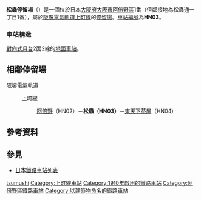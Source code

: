 {{日本車站資訊
|公司色     = #008040
|文字色     = 
|站名       = 松蟲停留場
|圖片       = <!-- 檔案不存在 松虫駅.jpg -->
|圖片說明   = 松蟲停留場（2007年7月）
|日文原名   = 松虫
|平假名     = まつむし
|羅馬拼音   = MATSUMUSHI
|電報略號   = 
|所在地     = {{JPN}}[[大阪府|大阪府]][[大阪市|大阪市]][[阿倍野區|阿倍野區]]{{link-ja|松蟲通|松虫通}}1丁目、{{link-ja|阿倍野元町|阿倍野元町}}1番
|座標       = {{coord|34|38|8.3|N|135|30|35.34|E|type:railwaystation_region:JP-27|display=inline,title}}
|車站構造   = 地面車站
|月台配置   = 側式 2面2線
|啟用年月日 = 1910年（明治43年）10月1日
|廢站年月日 = 
|乘客人數   = 
|上下車人次 = 
|統計年度   = 
|轉車       = 
|備註       = 
|adjacent = {{Adjacent stations|system=阪堺電氣軌道|line=上町線|left=阿倍野|right=東天下茶屋|note-left=HN02<br />0.7km|note-mid=<span style="background-color:#ffffff; color:#000000; border:1px solid #000000; text-align:center;"> HN03 </span><br />距離[[天王寺站|天王寺站前]]1.2km|note-right=HN04<br />0.4km}}
}}
'''松蟲停留場'''（{{jpn|j=松虫停留場|hg=まつむしていりゅうじょう|rm=Matsumushi teiryūjō|f=y}}）是一個位於日本[[大阪府|大阪府]][[大阪市|大阪市]][[阿倍野區|阿倍野區]]{{link-ja|阿倍野元町|阿倍野元町}}1番（但鄰接地為松蟲通一丁目1番），屬於[[阪堺電氣軌道|阪堺電氣軌道]][[上町線|上町線]]的[[鐵路車站|停留場]]。[[車站編號|車站編號]]為'''HN03'''。

=== 車站構造 ===
[[對向式月台|對向式月台]]2面2線的[[地面車站|地面車站]]。

== 相鄰停留場 ==
; 阪堺電氣軌道
: {{Color|orange|■}}上町線
:: [[阿倍野站|阿倍野]]（HN02）－'''松蟲（HN03）'''－[[東天下茶屋停留場|東天下茶屋]]（HN04）

== 參考資料 ==
{{Reflist}}

== 參見 ==
* [[日本鐵路車站列表|日本鐵路車站列表]]

{{上町線}}
{{DEFAULTSORT:Matsumushi}}
[[Category:日本鐵路車站_Ma|tsumushi]]
[[Category:上町線車站|Category:上町線車站]]
[[Category:1910年啟用的鐵路車站|Category:1910年啟用的鐵路車站]]
[[Category:阿倍野區鐵路車站|Category:阿倍野區鐵路車站]]
[[Category:以建築物命名的鐵路車站|Category:以建築物命名的鐵路車站]]